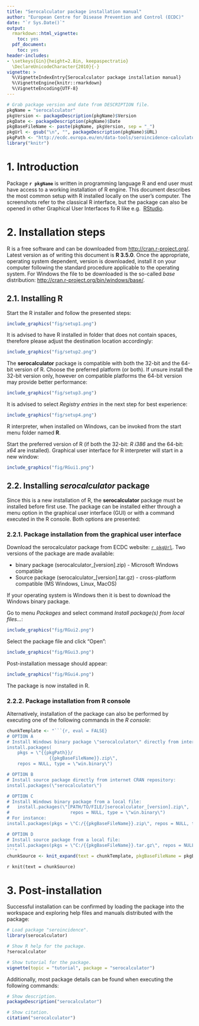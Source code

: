 ```yaml
---
title: "Serocalculator package installation manual"
author: "European Centre for Disease Prevention and Control (ECDC)"
date: "`r Sys.Date()`"
output: 
  rmarkdown::html_vignette:
    toc: yes
  pdf_document: 
    toc: yes
header-includes:
- \setkeys{Gin}{height=2.8in, keepaspectratio}
  \DeclareUnicodeCharacter{2010}{-}
vignette: >
  %\VignetteIndexEntry{Serocalculator package installation manual}
  %\VignetteEngine{knitr::rmarkdown}
  %\VignetteEncoding{UTF-8}
---
```


```r
# Grab package version and date from DESCRIPTION file.
pkgName = "serocalculator"
pkgVersion <- packageDescription(pkgName)$Version
pkgDate <- packageDescription(pkgName)$Date
pkgBaseFileName <- paste(pkgName, pkgVersion, sep = "_")
pkgUrl <- gsub("\n", "", packageDescription(pkgName)$URL)
pkgPath <- "http://ecdc.europa.eu/en/data-tools/seroincidence-calculator-tool/Documents"
library("knitr")
```

\newpage

# 1. Introduction

Package **`r pkgName`** is written in programming language R and end user must have access to a 
working installation of R engine. This document describes the most common setup with R installed 
locally on the user's computer. The screenshots refer to the classical R interface, but the package 
can also be opened in other Graphical User Interfaces fo R like e.g. 
[RStudio](http://www.rstudio.com/products/RStudio/).

# 2. Installation steps

R is a free software and can be downloaded from [http://cran.r-project.org/](http://cran.r-project.org/).
Latest version as of writing this document is **R 3.5.0**. Once the appropriate, operating system 
dependent, version is downloaded, install it on your computer following the standard procedure 
applicable to the operating system. For Windows the file to be downloaded is the so-called *base* 
distribution: [http://cran.r-project.org/bin/windows/base/](http://cran.r-project.org/bin/windows/base/).

## 2.1. Installing R

Start the R installer and follow the presented steps:

```r
include_graphics("fig/setup1.png")
```

It is advised to have R installed in folder that does not contain spaces, therefore please adjust 
the destination location accordingly:

```r
include_graphics("fig/setup2.png")
```

The **serocalculator** package is compatible with both the 32-bit and the 64-bit version of R. 
Choose the preferred platform (or both). If unsure install the 32-bit version only, however
on compatible platforms the 64-bit version may provide better performance:

```r
include_graphics("fig/setup3.png")
```

It is advised to select *Registry entries* in the next step for best experience:

```r
include_graphics("fig/setup4.png")
```

R interpreter, when installed on Windows, can be invoked from the start menu folder named **R**.

Start the preferred version of R (if both the 32-bit: *R i386* and the 64-bit: *x64* are installed).
Graphical user interface for R interpreter will start in a new window:

```r
include_graphics("fig/RGui1.png")
```

## 2.2. Installing *serocalculator* package

Since this is a new installation of R, the **serocalculator** package must be installed before first 
use. The package can be installed either through a menu option in the graphical user interface (GUI) 
or with a command executed in the R console. Both options are presented:

### 2.2.1. Package installation from the graphical user interface

Download the serocalculator package from ECDC website: [`r pkgUrl`](`r pkgUrl`). 
Two versions of the package are made available:

* binary package (serocalculator_[version].zip) - Microsoft Windows compatible
* Source package (serocalculator_[version].tar.gz) - cross-platform compatible (MS Windows, Linux, 
  MacOS)

If your operating system is Windows then it is best to download the Windows binary package.

Go to menu *Packages* and select command *Install package(s) from local files...*:

```r
include_graphics("fig/RGui2.png")
```

Select the package file and click "Open":

```r
include_graphics("fig/RGui3.png")
```

Post-installation message should appear:

```r
include_graphics("fig/RGui4.png")
```

The package is now installed in R. 

### 2.2.2. Package installation from R console

Alternatively, installation of the package can also be performed 
by executing one of the following commands in the *R console*:
```r
chunkTemplate <- "```{r, eval = FALSE}
# OPTION A
# Install Windows binary package \"serocalculator\" directly from internet ECDC website:
install.packages(
    pkgs = \"{{pkgPath}}/
                {{pkgBaseFileName}}.zip\",
    repos = NULL, type = \"win.binary\")

# OPTION B
# Install source package directly from internet CRAN repository:
install.packages(\"serocalculator\")

# OPTION C
# Install Windows binary package from a local file:
#   install.packages(\"[PATH/TO/FILE/]serocalculator_[version].zip\", 
#                       repos = NULL, type = \"win.binary\")
# For instance:
install.packages(pkgs = \"C:/{{pkgBaseFileName}}.zip\", repos = NULL, type = \"win.binary\")

# OPTION D
# Install source package from a local file:
install.packages(pkgs = \"C:/{{pkgBaseFileName}}.tar.gz\", repos = NULL, type = \"source\")
```"
chunkSource <- knit_expand(text = chunkTemplate, pkgBaseFileName = pkgBaseFileName)
```

`r knit(text = chunkSource)`

# 3. Post-installation

Successful installation can be confirmed by loading the package into the workspace 
and exploring help files and manuals distributed with the package:
```r
# Load package "seroincidence".
library(serocalculator)

# Show R help for the package.
?serocalculator

# Show tutorial for the package.
vignette(topic = "tutorial", package = "serocalculator")
```

Additionally, most package details can be found when executing the following commands:
```r
# Show description.
packageDescription("serocalculator")

# Show citation.
citation("serocalculator")
```
